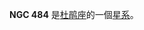 {{NGCInfoBox|NGCID=NGC 484|發現者=約翰·弗里德里希·威廉·赫歇爾|發現日期=1834年10月28日|其他編號=ESO 113-36|曆元=J2000.0|赤經=1時19分34.8秒|赤緯=-58°31'28"|星座=杜鹃座|星體=星系|星等=11.2|表面亮度=12.3|藍等=12.2}}

'''NGC 484''' 是[[杜鹃座|杜鹃座]]的一個[[星系|星系]]。

{{NGCReference|484}}
{{Catalogs|NGC=484}}